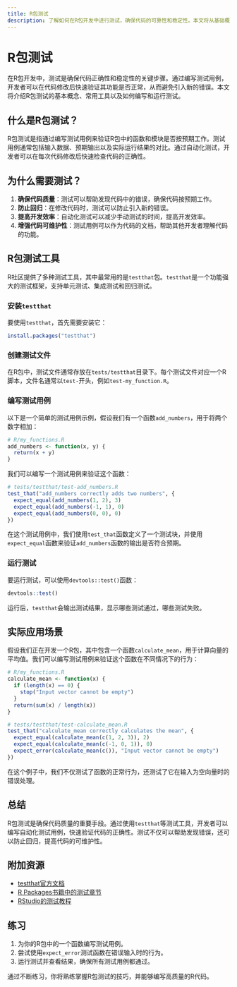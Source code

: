 ```yaml
---
title: R包测试
description: 了解如何在R包开发中进行测试，确保代码的可靠性和稳定性。本文将从基础概念讲起，逐步介绍测试框架、编写测试用例以及实际应用场景。
---
```


# R包测试

在R包开发中，测试是确保代码正确性和稳定性的关键步骤。通过编写测试用例，开发者可以在代码修改后快速验证其功能是否正常，从而避免引入新的错误。本文将介绍R包测试的基本概念、常用工具以及如何编写和运行测试。

## 什么是R包测试？

R包测试是指通过编写测试用例来验证R包中的函数和模块是否按预期工作。测试用例通常包括输入数据、预期输出以及实际运行结果的对比。通过自动化测试，开发者可以在每次代码修改后快速检查代码的正确性。

## 为什么需要测试？

1. **确保代码质量**：测试可以帮助发现代码中的错误，确保代码按预期工作。
2. **防止回归**：在修改代码时，测试可以防止引入新的错误。
3. **提高开发效率**：自动化测试可以减少手动测试的时间，提高开发效率。
4. **增强代码可维护性**：测试用例可以作为代码的文档，帮助其他开发者理解代码的功能。

## R包测试工具

R社区提供了多种测试工具，其中最常用的是`testthat`包。`testthat`是一个功能强大的测试框架，支持单元测试、集成测试和回归测试。

### 安装`testthat`

要使用`testthat`，首先需要安装它：

```r
install.packages("testthat")
```

### 创建测试文件

在R包中，测试文件通常存放在`tests/testthat`目录下。每个测试文件对应一个R脚本，文件名通常以`test-`开头，例如`test-my_function.R`。

### 编写测试用例

以下是一个简单的测试用例示例，假设我们有一个函数`add_numbers`，用于将两个数字相加：

```r
# R/my_functions.R
add_numbers <- function(x, y) {
  return(x + y)
}
```

我们可以编写一个测试用例来验证这个函数：

```r
# tests/testthat/test-add_numbers.R
test_that("add_numbers correctly adds two numbers", {
  expect_equal(add_numbers(1, 2), 3)
  expect_equal(add_numbers(-1, 1), 0)
  expect_equal(add_numbers(0, 0), 0)
})
```

在这个测试用例中，我们使用`test_that`函数定义了一个测试块，并使用`expect_equal`函数来验证`add_numbers`函数的输出是否符合预期。

### 运行测试

要运行测试，可以使用`devtools::test()`函数：

```r
devtools::test()
```

运行后，`testthat`会输出测试结果，显示哪些测试通过，哪些测试失败。

## 实际应用场景

假设我们正在开发一个R包，其中包含一个函数`calculate_mean`，用于计算向量的平均值。我们可以编写测试用例来验证这个函数在不同情况下的行为：

```r
# R/my_functions.R
calculate_mean <- function(x) {
  if (length(x) == 0) {
    stop("Input vector cannot be empty")
  }
  return(sum(x) / length(x))
}

# tests/testthat/test-calculate_mean.R
test_that("calculate_mean correctly calculates the mean", {
  expect_equal(calculate_mean(c(1, 2, 3)), 2)
  expect_equal(calculate_mean(c(-1, 0, 1)), 0)
  expect_error(calculate_mean(c()), "Input vector cannot be empty")
})
```

在这个例子中，我们不仅测试了函数的正常行为，还测试了它在输入为空向量时的错误处理。

## 总结

R包测试是确保代码质量的重要手段。通过使用`testthat`等测试工具，开发者可以编写自动化测试用例，快速验证代码的正确性。测试不仅可以帮助发现错误，还可以防止回归，提高代码的可维护性。

## 附加资源

- [testthat官方文档](https://testthat.r-lib.org/)
- [R Packages书籍中的测试章节](https://r-pkgs.org/tests.html)
- [RStudio的测试教程](https://support.rstudio.com/hc/en-us/articles/200486138-Testing-in-R)

## 练习

1. 为你的R包中的一个函数编写测试用例。
2. 尝试使用`expect_error`测试函数在错误输入时的行为。
3. 运行测试并查看结果，确保所有测试用例都通过。

通过不断练习，你将熟练掌握R包测试的技巧，并能够编写高质量的R代码。